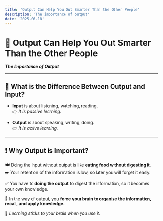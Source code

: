 ```yaml
---
title: 'Output Can Help You Out Smarter Than the Other People'
description: 'The importance of output'
date: '2025-06-18'
---
```


# 🧠 Output Can Help You Out Smarter Than the Other People  
**_The Importance of Output_**

---

## 🔄 What is the Difference Between Output and Input?

- **Input** is about listening, watching, reading.  
  👉 *It is passive learning.*

- **Output** is about speaking, writing, doing.  
  👉 *It is active learning.*

---

## ❗ Why Output is Important?

🍽️ Doing the input without output is like **eating food without digesting it**.  
➡️ Your retention of the information is low, so later you will forget it easly.

✅ You have to **doing the output** to digest the information, so it becomes your own knowledge.

🧩 In the way of output, you **force your brain to organize the information, recall, and apply knowledge.**

🧠 *Learning sticks to your brain when you use it.*
 
